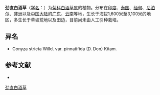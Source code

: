 {{Speciesbox
| name = 劲直白酒草
| status = 
| status_system = 
| image =
| genus = Conyza
| species = stricta
| authority = Willd.
* 劲直白酒草 ''C. s.'' var. ''stricta''
* [[羽裂变种|羽裂变种]] ''C. s.'' var. ''pinnatifida''
}}

'''劲直白酒草'''（[[学名|学名]]：{{lang|la|''Conyza stricta''}}）为[[菊科|菊科]][[白酒草属|白酒草属]]的植物。分布在[[印度|印度]]、[[泰国|泰国]]、[[缅甸|缅甸]]、[[尼泊尔|尼泊尔]]、[[非洲|非洲]]以及[[中国大陆|中国大陆]]的[[广东|广东]]、[[云南|云南]]等地，生长于海拔1,600米至3,100米的地区，多生长于草坡荒地以及田边，目前尚未由人工引种栽培。

== 异名 ==
* Conyza stricta Willd. var. pinnatifida (D. Don) Kitam.

== 参考文献 ==
<div class="references-small">
* {{cite web| url =http://www.bioinfo.cn/db05/KmzwSpecies.php?action=view&id=4634| title =劲直白酒草（原变种）| work =《中国高等植物数据库全库》| publisher =中国科学院微生物研究所| author =昆明植物研究所| accessdate =2009-02-25| deadurl =yes| archiveurl =https://web.archive.org/web/20160305000731/http://www.bioinfo.cn/db05/KmzwSpecies.php?action=view&id=4634| archivedate =2016-03-05}}
</div>
{{Taxonbar|from=Q10901046}}

[[Category:白酒草属|劲直白酒草]]


{{植物小作品}}